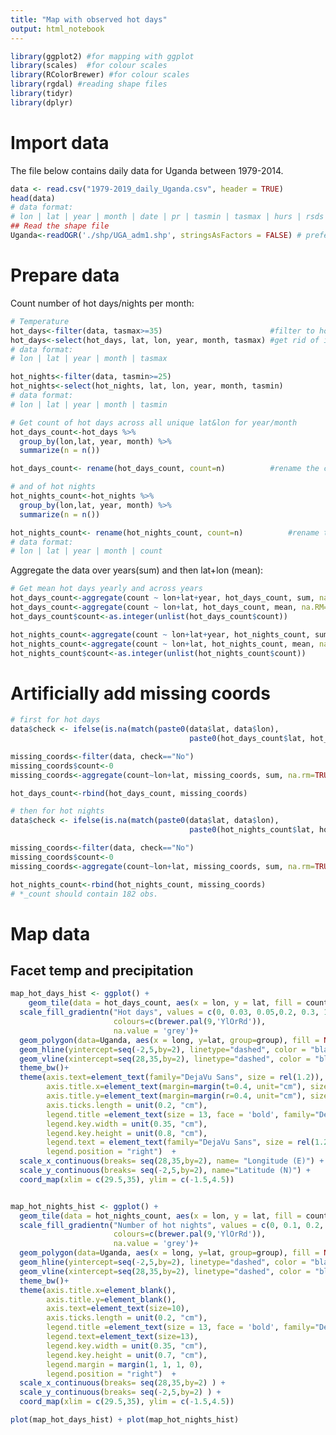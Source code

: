 ---
title: "Map with observed hot days"
output: html_notebook
---

```{r}
library(ggplot2) #for mapping with ggplot
library(scales)  #for colour scales
library(RColorBrewer) #for colour scales
library(rgdal) #reading shape files
library(tidyr)
library(dplyr)
```

# Import data

The file below contains daily data for Uganda between 1979-2014. 
```{r}
data <- read.csv("1979-2019_daily_Uganda.csv", header = TRUE)
head(data)
# data format:
# lon | lat | year | month | date | pr | tasmin | tasmax | hurs | rsds
## Read the shape file
Uganda<-readOGR('./shp/UGA_adm1.shp', stringsAsFactors = FALSE) # preferred as it is being processed better by ggplot
```

# Prepare data

Count number of hot days/nights per month:
```{r}
# Temperature
hot_days<-filter(data, tasmax>=35)                        #filter to hot days
hot_days<-select(hot_days, lat, lon, year, month, tasmax) #get rid of irrelevant columns
# data format:
# lon | lat | year | month | tasmax

hot_nights<-filter(data, tasmin>=25)
hot_nights<-select(hot_nights, lat, lon, year, month, tasmin) 
# data format:
# lon | lat | year | month | tasmin

# Get count of hot days across all unique lat&lon for year/month
hot_days_count<-hot_days %>% 
  group_by(lon,lat, year, month) %>% 
  summarize(n = n())

hot_days_count<- rename(hot_days_count, count=n)          #rename the column to "count"

# and of hot nights
hot_nights_count<-hot_nights %>% 
  group_by(lon,lat, year, month) %>% 
  summarize(n = n())

hot_nights_count<- rename(hot_nights_count, count=n)          #rename the column to "count"
# data format:
# lon | lat | year | month | count
```

Aggregate the data over years(sum) and then lat+lon (mean):
```{r}
# Get mean hot days yearly and across years
hot_days_count<-aggregate(count ~ lon+lat+year, hot_days_count, sum, na.RM=TRUE)  # sums for each year
hot_days_count<-aggregate(count ~ lon+lat, hot_days_count, mean, na.RM=TRUE)      # mean across years
hot_days_count$count<-as.integer(unlist(hot_days_count$count))                    # convert double to int

hot_nights_count<-aggregate(count ~ lon+lat+year, hot_nights_count, sum, na.RM=TRUE)
hot_nights_count<-aggregate(count ~ lon+lat, hot_nights_count, mean, na.RM=TRUE)
hot_nights_count$count<-as.integer(unlist(hot_nights_count$count))
```

# Artificially add missing coords
```{r}
# first for hot days
data$check <- ifelse(is.na(match(paste0(data$lat, data$lon),  
                                        paste0(hot_days_count$lat, hot_days_count$lon))),"No", "Yes")  # checks if lat+lon combination exists in *_count df

missing_coords<-filter(data, check=="No")                                 # filter to missing lat+lon
missing_coords$count<-0                                                   # since missing, there's no hot day for them
missing_coords<-aggregate(count~lon+lat, missing_coords, sum, na.rm=TRUE) # use aggregate to group by lat+lon easier

hot_days_count<-rbind(hot_days_count, missing_coords)                     # finally, add to *_count so it appears on the map later

# then for hot nights
data$check <- ifelse(is.na(match(paste0(data$lat, data$lon), 
                                        paste0(hot_nights_count$lat, hot_nights_count$lon))),"No", "Yes")

missing_coords<-filter(data, check=="No")
missing_coords$count<-0
missing_coords<-aggregate(count~lon+lat, missing_coords, sum, na.rm=TRUE)

hot_nights_count<-rbind(hot_nights_count, missing_coords)
# *_count should contain 182 obs. 
```

# Map data
## Facet temp and precipitation

```{r}
map_hot_days_hist <- ggplot() +
    geom_tile(data = hot_days_count, aes(x = lon, y = lat, fill = count)) +
  scale_fill_gradientn("Hot days", values = c(0, 0.03, 0.05,0.2, 0.3, 1),  # values can twist the legend
                       colours=c(brewer.pal(9,'YlOrRd')),
                       na.value = 'grey')+
  geom_polygon(data=Uganda, aes(x = long, y=lat, group=group), fill = NA, col="black", size = 0.9) + # for the country map
  geom_hline(yintercept=seq(-2,5,by=2), linetype="dashed", color = "black") + # for y-axis
  geom_vline(xintercept=seq(28,35,by=2), linetype="dashed", color = "black") + # for x-axis
  theme_bw()+
  theme(axis.text=element_text(family="DejaVu Sans", size = rel(1.2)),
        axis.title.x=element_text(margin=margin(t=0.4, unit="cm"), size=13,family="DejaVu Sans"),
        axis.title.y=element_text(margin=margin(r=0.4, unit="cm"), size=13, family="DejaVu Sans"),
        axis.ticks.length = unit(0.2, "cm"),
        legend.title =element_text(size = 13, face = 'bold', family="DejaVu Sans", margin=margin(b=0.4, unit="cm")),
        legend.key.width = unit(0.35, "cm"), 
        legend.key.height = unit(0.8, "cm"),
        legend.text = element_text(family="DejaVu Sans", size = rel(1.2)),
        legend.position = "right")  +
  scale_x_continuous(breaks= seq(28,35,by=2), name= "Longitude (E)") +
  scale_y_continuous(breaks= seq(-2,5,by=2), name="Latitude (N)") +
  coord_map(xlim = c(29.5,35), ylim = c(-1.5,4.5)) 


map_hot_nights_hist <- ggplot() +
  geom_tile(data = hot_nights_count, aes(x = lon, y = lat, fill = count)) +
  scale_fill_gradientn("Number of hot nights", values = c(0, 0.1, 0.2, 0.3, 1),  # values can twist the legend
                       colours=c(brewer.pal(9,'YlOrRd')),
                       na.value = 'grey')+
  geom_polygon(data=Uganda, aes(x = long, y=lat, group=group), fill = NA, col="black", size = 0.9) + # for the country map
  geom_hline(yintercept=seq(-2,5,by=2), linetype="dashed", color = "black") + # for y-axis
  geom_vline(xintercept=seq(28,35,by=2), linetype="dashed", color = "black") + # for x-axis
  theme_bw()+
  theme(axis.title.x=element_blank(),
        axis.title.y=element_blank(),
        axis.text=element_text(size=10),
        axis.ticks.length = unit(0.2, "cm"),
        legend.title =element_text(size = 13, face = 'bold', family="DejaVu Sans"),
        legend.text=element_text(size=13), 
        legend.key.width = unit(0.35, "cm"), 
        legend.key.height = unit(0.7, "cm"),
        legend.margin = margin(1, 1, 1, 0),
        legend.position = "right")  +
  scale_x_continuous(breaks= seq(28,35,by=2) ) +
  scale_y_continuous(breaks= seq(-2,5,by=2) ) +
  coord_map(xlim = c(29.5,35), ylim = c(-1.5,4.5)) 

plot(map_hot_days_hist) + plot(map_hot_nights_hist)
```
